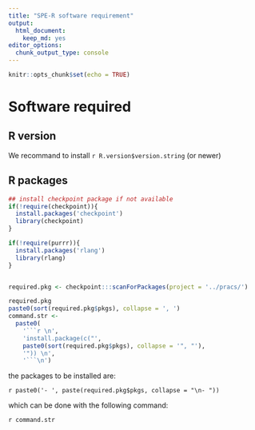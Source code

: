 ---
title: "SPE-R software requirement"
output: 
  html_document: 
    keep_md: yes
editor_options: 
  chunk_output_type: console
---

```{r setup, include=FALSE}
knitr::opts_chunk$set(echo = TRUE)
```

# Software required

## R version

We recommand to install  `r R.version$version.string` (or newer)

## R packages

```{r pkgs list, include=FALSE}
## install checkpoint package if not available
if(!require(checkpoint)){ 
  install.packages('checkpoint') 
  library(checkpoint)
}

if(!require(purrr)){ 
  install.packages('rlang') 
  library(rlang)
}


required.pkg <- checkpoint:::scanForPackages(project = '../pracs/')

required.pkg
paste0(sort(required.pkg$pkgs), collapse = ', ')
command.str <- 
  paste0(
    '```r \n', 
    'install.package(c("', 
    paste0(sort(required.pkg$pkgs), collapse = '", "'), 
    '")) \n',
    '```\n')

```

the packages to be installed are:

`r paste0('- ', paste(required.pkg$pkgs, collapse = "\n- "))`

which can be done with the following command:

`r command.str`


